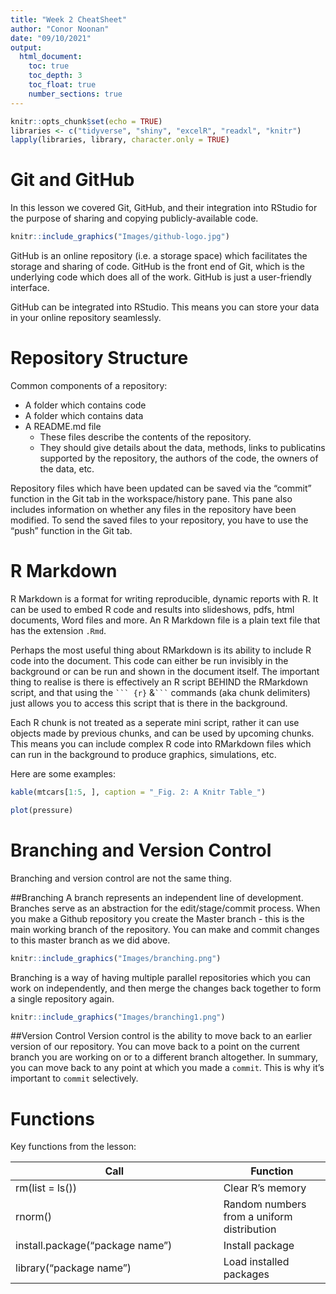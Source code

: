 ```yaml
---
title: "Week 2 CheatSheet"
author: "Conor Noonan"
date: "09/10/2021"
output: 
  html_document:
    toc: true
    toc_depth: 3
    toc_float: true    
    number_sections: true
---
```



```r
knitr::opts_chunk$set(echo = TRUE)
libraries <- c("tidyverse", "shiny", "excelR", "readxl", "knitr")
lapply(libraries, library, character.only = TRUE)
```

# Git and GitHub
In this lesson we covered Git, GitHub, and their integration into RStudio for the purpose of sharing and copying publicly-available code. 


```r
knitr::include_graphics("Images/github-logo.jpg")
```

GitHub is an online repository (i.e. a storage space) which facilitates the storage and sharing of code. GitHub is the front end of Git, which is the underlying code which does all of the work. GitHub is just a user-friendly interface.  

GitHub can be integrated into RStudio. This means you can store your data in your online repository seamlessly.   


# Repository Structure
Common components of a repository:


* A folder which contains code
* A folder which contains data
* A README.md file
    + These files describe the contents of the repository.
    + They should give details about the data, methods, links to publicatins supported by the repository, the authors of the code, the owners of the data, etc.
    
Repository files which have been updated can be saved via the "commit" function in the Git tab in the workspace/history pane. This pane also includes information on whether any files in the repository have been modified. To send the saved files to your repository, you have to use the "push" function in the Git tab.




# R Markdown
R Markdown is a format for writing reproducible, dynamic reports with R. It can be used to embed R code and results into slideshows, pdfs, html documents, Word files and more. An R Markdown file is a plain text file that has the extension `.Rmd`.  

Perhaps the most useful thing about RMarkdown is its ability to include R code into the document. This code can either be run invisibly in the background or can be run and shown in the document itself. The important thing to realise is there is effectively an R script BEHIND the RMarkdown script, and that using the  ` ``` {r}` &`  ``` ` commands (aka chunk delimiters) just allows you to access this script that is there in the background.  

Each R chunk is not treated as a seperate mini script, rather it can use objects made by previous chunks, and can be used by upcoming chunks. This means you can include complex R code into RMarkdown files which can run in the background to produce graphics, simulations, etc.  

Here are some examples:  

```r
kable(mtcars[1:5, ], caption = "_Fig. 2: A Knitr Table_")
```

```r
plot(pressure)
```


# Branching and Version Control
Branching and version control are not the same thing.

##Branching
A branch represents an independent line of development. Branches serve as an abstraction for the edit/stage/commit process. When you make a Github repository you create the Master branch - this is the main working branch of the repository. You can make and commit changes to this master branch as we did above.  

```r
knitr::include_graphics("Images/branching.png")
```

Branching is a way of having multiple parallel repositories which you can work on independently, and then merge the changes back together to form a single repository again. 

```r
knitr::include_graphics("Images/branching1.png")
```


##Version Control
Version control is the ability to move back to an earlier version of our repository. You can move back to a point on the current branch you are working on or to a different branch altogether. In summary, you can move back to any point at which you made a `commit`. This is why it's important to `commit` selectively. 

# Functions

Key functions from the lesson:

Call                              | Function
--------------------------------- | -----------------
rm(list = ls())                   |Clear R's memory
rnorm()                           |Random numbers from a uniform distribution
install.package("package name")   |Install package 
library("package name")           |Load installed packages


